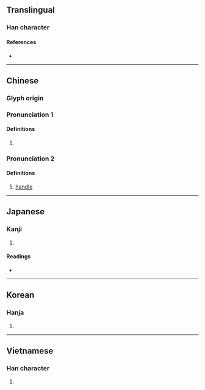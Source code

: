 {{character info}}
==Translingual==

===Han character===
{{Han char|rn=75|rad=木|as=04|sn=8|four=47917|canj=DAU|ids=⿰木巴}}

====References====
* {{Han ref|kx=0513.190|dkj=14505|dj=0901.060|hdz=21175.080|uh=6777|ud=26487|bh=AA49|bd=43593}}

----

==Chinese==
{{zh-forms}}

===Glyph origin===
{{Han etym}}

===Pronunciation 1===
{{zh-pron
|m=pá
|c=paa4
|mn=xm,zz,qz,tn,mg,tp,yl,tc,lk,sx,km,hc,kh:pê/zz:pêe
|mn_note=pê, pêe - only used in 枇杷
|mc=1
|oc=1
|cat=pn
}}

====Definitions====
{{zh-hanzi}}

# {{surname|zh}}

===Pronunciation 2===
{{zh-pron
|m=bà
|mc=3+2
|oc=2+3
|cat=n
}}

====Definitions====
{{zh-hanzi}}

# [[handle]] {{gloss|a part of an object which is held in the hand}}

----

==Japanese==

===Kanji===
{{ja-kanji|grade=|rs=木04}}

# {{rfdef|ja|sort=木04}}

====Readings====
* {{ja-readings
|goon=べ
|kanon=は
|kun=つか-}}

----

==Korean==

===Hanja===
{{ko-hanja|hangeul=파|eumhun=|rv=pa|mr=p'a|y=pha}}

# {{rfdef|ko|sort=木04}}

----

==Vietnamese==

===Han character===
{{vi-hantu|[[bà]], [[ba]]|rs=木04}}

# {{rfdef|vi|sort=木04}}